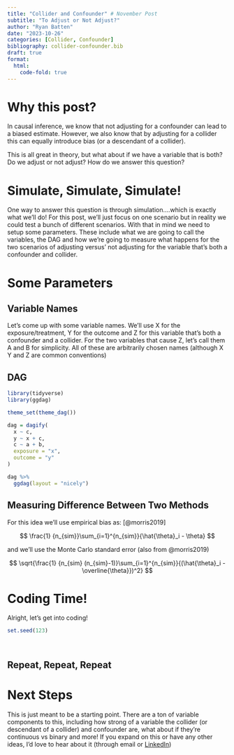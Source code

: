 ```yaml
---
title: "Collider and Confounder" # November Post
subtitle: "To Adjust or Not Adjust?"
author: "Ryan Batten"
date: "2023-10-26"
categories: [Collider, Confounder]
bibliography: collider-confounder.bib
draft: true
format: 
  html:
    code-fold: true
---
```


# Why this post? 

In causal inference, we know that not adjusting for a confounder can lead to a biased estimate. However, we also know that by adjusting for a collider this can equally introduce bias (or a descendant of a collider).

This is all great in theory, but what about if we have a variable that is both? Do we adjust or not adjust? How do we answer this question?

# Simulate, Simulate, Simulate! 

One way to answer this question is through simulation....which is exactly what we'll do! For this post, we'll just focus on one scenario but in reality we could test a bunch of different scenarios. With that in mind we need to setup some parameters. These include what we are going to call the variables, the DAG and how we're going to measure what happens for the two scenarios of adjusting versus' not adjusting for the variable that's both a confounder and collider.

# Some Parameters

## Variable Names 

Let's come up with some variable names. We'll use X for the exposure/treatment, Y for the outcome and Z for this variable that's both a confounder and a collider. For the two variables that cause Z, let's call them A and B for simplicity. All of these are arbitrarily chosen names (although X Y and Z are common conventions)

## DAG

```r
library(tidyverse)
library(ggdag)

theme_set(theme_dag())

dag = dagify(
  x ~ c, 
  y ~ x + c,
  c ~ a + b, 
  exposure = "x", 
  outcome = "y"
)

dag %>% 
  ggdag(layout = "nicely")
```

## Measuring Difference Between Two Methods 

For this idea we'll use empirical bias as: [@morris2019]

$$
\frac{1} {n_{sim}}\sum_{i=1}^{n_{sim}}{\hat{\theta}_i - \theta}
$$

and we'll use the Monte Carlo standard error (also from @morris2019)

$$
\sqrt{\frac{1} {n_{sim} (n_{sim}-1)}\sum_{i=1}^{n_{sim}}{(\hat{\theta}_i - \overline{\theta}})^2}
$$

# Coding Time! 

Alright, let's get into coding!

```r

set.seed(123)




```

## Repeat, Repeat, Repeat

# Next Steps

This is just meant to be a starting point. There are a ton of variable components to this, including how strong of a variable the collider (or descendant of a collider) and confounder are, what about if they're continuous vs binary and more! If you expand on this or have any other ideas, I'd love to hear about it (through email or [LinkedIn](https://www.linkedin.com/in/rwe-ryan/))
